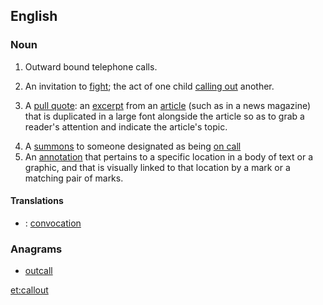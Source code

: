 ==English==

===Noun===
{{en-noun}}

# {{context|communication}} Outward bound telephone calls.
# {{context|slang}} An invitation to [[fight]]; the act of one child [[calling out]] another.
# {{context|typography|graphic layout}} A [[pull quote]]: an [[excerpt]] from an [[article]] (such as in a news magazine) that is duplicated in a large font alongside the article so as to grab a reader's attention and indicate the article's topic.
# A [[summons]] to someone designated as being [[on call]]
# An [[annotation]] that pertains to a specific location in a body of text or a graphic, and that is visually linked to that location by a mark or a matching pair of marks.

====Translations====
{{trans-top|outward bound telephone calls}}
{{trans-mid}}
{{trans-bottom}}

{{trans-top|''(slang)'' an invitation to fight}}
{{trans-mid}}
{{trans-bottom}}

{{checktrans-top}}
* {{ttbc|fr}}: [[convocation]] {{f}}
{{trans-bottom}}

===Anagrams===
* [[outcall#English|outcall]]

[[et:callout]]